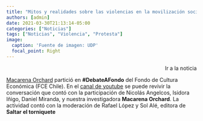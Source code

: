 ```yaml
---
title: "Mitos y realidades sobre las violencias en la movilización social y la protesta"
authors: [admin]
date: 2021-03-30T21:13:14-05:00
categories: ["Noticias"]
tags: ["Noticias", "Violencia", "Protesta"]
image:
  caption: 'Fuente de imagen: UDP'
  focal_point: Right
---
```


<p class = "cta-btns" align="right">
<a href="https://socialesehistoria.udp.cl/macaren-orchard-participo-en-foro-sobre-violencias-en-la-movilizacion-social-y-la-protesta/" style="text-decoration:none" target="_blank" rel="noopener" class="btn btn-primary btn-lg">Ir a la noticia</a></p>


[Macarena Orchard](/author/macarena-orchard/) partició en **#DebateAFondo** del Fondo de Cultura Económica (FCE Chile). En el [canal de youtube](https://youtu.be/P7ueK2xfe0c) se puede revivir la conversación que contó con la participación de Nicolás Angelcos, Isidora Iñigo, Daniel Miranda, y nuestra investigadora **Macarena Orchard**. La actividad contó con la moderación de Rafael López y Sol Alé, editora de **Saltar el torniquete**
